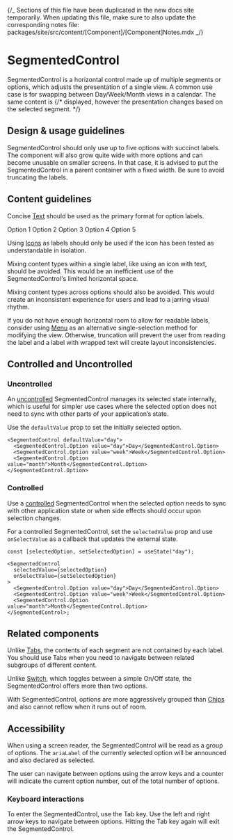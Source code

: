 
{/_ Sections of this file have been duplicated in the new docs site temporarily.
When updating this file, make sure to also update the corresponding notes file:
packages/site/src/content/[Component]/[Component]Notes.mdx _/}

<Meta
  title="Components/Selections/SegmentedControl"
  component={SegmentedControl}
/>

# SegmentedControl

SegmentedControl is a horizontal control made up of multiple segments or
options, which adjusts the presentation of a single view. A common use case is
for swapping between Day/Week/Month views in a calendar. The same content is
{/* displayed, however the presentation changes based on the selected segment. */}

## Design & usage guidelines

SegmentedControl should only use up to five options with succinct labels. The
component will also grow quite wide with more options and can become unusable on
smaller screens. In that case, it is advised to put the SegmentedControl in a
parent container with a fixed width. Be sure to avoid truncating the labels.

## Content guidelines

Concise [Text](../?path=/docs/components-text-and-typography-text--docs) should
be used as the primary format for option labels.

<Canvas>
  <SegmentedControl defaultOption="option1">
    <SegmentedControl.Option value="option1">Option 1</SegmentedControl.Option>
    <SegmentedControl.Option value="option2">Option 2</SegmentedControl.Option>
    <SegmentedControl.Option value="option3">Option 3</SegmentedControl.Option>
    <SegmentedControl.Option value="option4">Option 4</SegmentedControl.Option>
    <SegmentedControl.Option value="option5">Option 5</SegmentedControl.Option>
  </SegmentedControl>
</Canvas>

Using [Icons](../?path=/docs/components-images-and-icons-icon--docs) as labels
should only be used if the icon has been tested as understandable in isolation.

<Canvas>
  <SegmentedControl defaultOption="calendar">
    <SegmentedControl.Option value="calendar">
      <Icon name="calendar" />
    </SegmentedControl.Option>
    <SegmentedControl.Option value="phone">
      <Icon name="phone" />
    </SegmentedControl.Option>
    <SegmentedControl.Option value="availability">
      <Icon name="availability" />
    </SegmentedControl.Option>
  </SegmentedControl>
</Canvas>

Mixing content types within a single label, like using an icon with text, should
be avoided. This would be an inefficient use of the SegmentedControl's limited
horizontal space.

Mixing content types across options should also be avoided. This would create an
inconsistent experience for users and lead to a jarring visual rhythm.

If you do not have enough horizontal room to allow for readable labels, consider
using [Menu](/?path=/docs/components-navigation-menu--docs) as an alternative
single-selection method for modifying the view. Otherwise, truncation will
prevent the user from reading the label and a label with wrapped text will
create layout inconsistencies.

## Controlled and Uncontrolled

### Uncontrolled

An
[uncontrolled](..../?path=/story/components-selections-segmentedcontrol-web--uncontrolled)
SegmentedControl manages its selected state internally, which is useful for
simpler use cases where the selected option does not need to sync with other
parts of your application’s state.

Use the `defaultValue` prop to set the initially selected option.

```tsx
<SegmentedControl defaultValue="day">
  <SegmentedControl.Option value="day">Day</SegmentedControl.Option>
  <SegmentedControl.Option value="week">Week</SegmentedControl.Option>
  <SegmentedControl.Option value="month">Month</SegmentedControl.Option>
</SegmentedControl.Option>
```

### Controlled

Use a
[controlled](..../?path=/story/components-selections-segmentedcontrol-web--controlled)
SegmentedControl when the selected option needs to sync with other application
state or when side effects should occur upon selection changes.

For a controlled SegmentedControl, set the `selectedValue` prop and use
`onSelectValue` as a callback that updates the external state.

```tsx
const [selectedOption, setSelectedOption] = useState("day");

<SegmentedControl
  selectedValue={selectedOption}
  onSelectValue={setSelectedOption}
>
  <SegmentedControl.Option value="day">Day</SegmentedControl.Option>
  <SegmentedControl.Option value="week">Week</SegmentedControl.Option>
  <SegmentedControl.Option value="month">Month</SegmentedControl.Option>
</SegmentedControl>;
```

## Related components

Unlike [Tabs](../?path=/docs/components-navigation-tabs--docs), the contents of
each segment are not contained by each label. You should use Tabs when you need
to navigate between related subgroups of different content.

Unlike [Switch](../?path=/docs/components-selections-switch--docs), which
toggles between a simple On/Off state, the SegmentedControl offers more than two
options.

With SegmentedControl, options are more aggressively grouped than
[Chips](../?path=/docs/components-selections-chips--docs) and also cannot reflow
when it runs out of room.

## Accessibility

When using a screen reader, the SegmentedControl will be read as a group of
options. The `ariaLabel` of the currently selected option will be announced and
also declared as selected.

The user can navigate between options using the arrow keys and a counter will
indicate the current option number, out of the total number of options.

### Keyboard interactions

To enter the SegmentedControl, use the Tab key. Use the left and right arrow
keys to navigate between options. Hitting the Tab key again will exit the
SegmentedControl.
